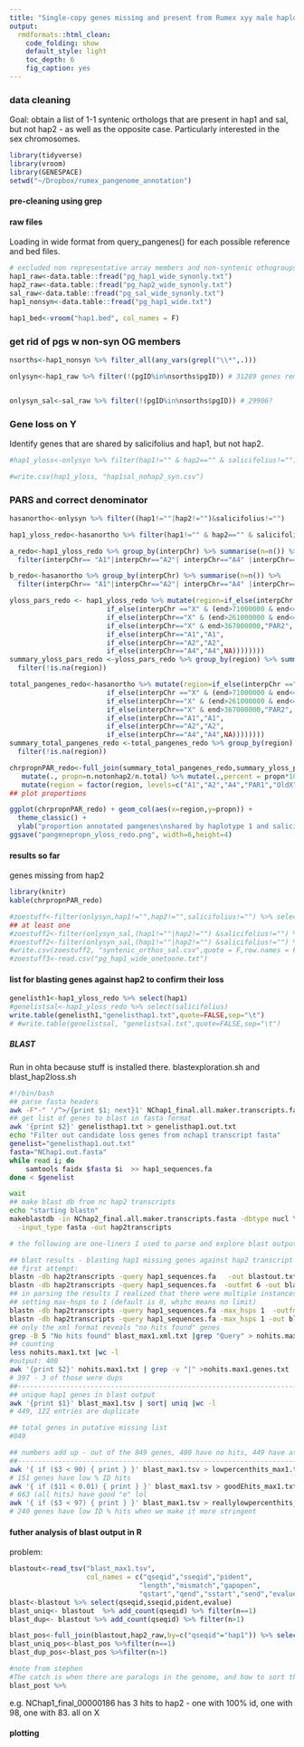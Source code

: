 ```yaml
---
title: "Single-copy genes missing and present from Rumex xyy male haplotype assemblies and Rumex salicifolius"
output:
  rmdformats::html_clean:
    code_folding: show
    default_style: light
    toc_depth: 6
    fig_caption: yes
---
```


### data cleaning
Goal: obtain a list of 1-1 syntenic orthologs that are present in hap1 and sal, but not hap2 - as well as the opposite case. Particularly interested in the sex chromosomes.
```r
library(tidyverse)
library(vroom)
library(GENESPACE)
setwd("~/Dropbox/rumex_pangenome_annotation")
```
#### pre-cleaning using grep

#### raw files
Loading in wide format from query_pangenes() for each possible reference and bed files.
```r
# excluded non representative array members and non-syntenic othogroups (see genespace script)
hap1_raw<-data.table::fread("pg_hap1_wide_synonly.txt")
hap2_raw<-data.table::fread("pg_hap2_wide_synonly.txt")
sal_raw<-data.table::fread("pg_sal_wide_synonly.txt")
hap1_nonsyn<-data.table::fread("pg_hap1_wide.txt")

hap1_bed<-vroom("hap1.bed", col_names = F)

```
### get rid of pgs w non-syn OG members
```r
nsorths<-hap1_nonsyn %>% filter_all(any_vars(grepl("\\*",.))) 

onlysyn<-hap1_raw %>% filter(!(pgID%in%nsorths$pgID)) # 31289 genes remain?


onlysyn_sal<-sal_raw %>% filter(!(pgID%in%nsorths$pgID)) # 29906?

```

### Gene loss on Y 
Identify genes that are shared by salicifolius and hap1, but not hap2.
```r
#hap1_yloss<-onlysyn %>% filter(hap1!="" & hap2=="" & salicifolius!="")

#write.csv(hap1_yloss, "hap1sal_nohap2_syn.csv")
```
### PARS and correct denominator
```r
hasanortho<-onlysyn %>% filter((hap1!=""|hap2!="")&salicifolius!="")

hap1_yloss_redo<-hasanortho %>% filter(hap1!="" & hap2=="" & salicifolius!="")  #number doesn't change (expected)

a_redo<-hap1_yloss_redo %>% group_by(interpChr) %>% summarise(n=n()) %>% 
  filter(interpChr== "A1"|interpChr=="A2"| interpChr=="A4" |interpChr=="X")

b_redo<-hasanortho %>% group_by(interpChr) %>% summarise(n=n()) %>%
  filter(interpChr== "A1"|interpChr=="A2"| interpChr=="A4" |interpChr=="X")

yloss_pars_redo <- hap1_yloss_redo %>% mutate(region=if_else(interpChr =="X" & end<=71000000,"PAR1",
                        if_else(interpChr =="X" & (end>71000000 & end<=261000000),"OldX",
                        if_else(interpChr=="X" & (end>261000000 & end<=367000000),"NewX", 
                        if_else(interpChr=="X" & end>367000000,"PAR2",
                        if_else(interpChr=="A1","A1",
                        if_else(interpChr=="A2","A2",
                        if_else(interpChr=="A4","A4",NA))))))))
summary_yloss_pars_redo <-yloss_pars_redo %>% group_by(region) %>% summarise(n=n()) %>% 
  filter(!is.na(region))

total_pangenes_redo<-hasanortho %>% mutate(region=if_else(interpChr =="X" & end<=71000000,"PAR1",
                        if_else(interpChr =="X" & (end>71000000 & end<=261000000),"OldX",
                        if_else(interpChr=="X" & (end>261000000 & end<=367000000),"NewX", 
                        if_else(interpChr=="X" & end>367000000,"PAR2",
                        if_else(interpChr=="A1","A1",
                        if_else(interpChr=="A2","A2",
                        if_else(interpChr=="A4","A4",NA))))))))
summary_total_pangenes_redo <-total_pangenes_redo %>% group_by(region) %>% summarise(n=n()) %>% 
  filter(!is.na(region))

chrpropnPAR_redo<-full_join(summary_total_pangenes_redo,summary_yloss_pars_redo,by="region",suffix=c(".total",".notonhap2")) %>% 
   mutate(., propn=n.notonhap2/n.total) %>% mutate(.,percent = propn*100) %>%
   mutate(region = factor(region, levels=c("A1","A2","A4","PAR1","OldX","NewX","PAR2"))) 
## plot proportions 

ggplot(chrpropnPAR_redo) + geom_col(aes(x=region,y=propn)) + 
  theme_classic() + 
  ylab("proportion annotated pangenes\nshared by haplotype 1 and salicifolius\n with no haplotype 2 ortholog")
ggsave("pangenepropn_yloss_redo.png", width=6,height=4) 
```

#### results so far
genes missing from hap2 
```r
library(knitr)
kable(chrpropnPAR_redo)
```

```r

#zoestuff<-filter(onlysyn,hap1!="",hap2!="",salicifolius!="") %>% select(hap1,hap2,salicifolius) #%>% n_distinct()
## at least one
#zoestuff2<-filter(onlysyn_sal,(hap1!=""|hap2!="") &salicifolius!="") %>% select(hap1,hap2,salicifolius) #%>% n_distinct()
#zoestuff2<-filter(onlysyn_sal,(hap1!=""|hap2!="") &salicifolius!="") %>% select(hap1,hap2,salicifolius) #%>% n_distinct()
#write.csv(zoestuff2, "syntenic_orthos_sal.csv",quote = F,row.names = F)
#zoestuff3<-read.csv("pg_hap1_wide_onetoone.txt")
```
#### list for blasting genes against hap2 to confirm their loss

```r
genelisth1<-hap1_yloss_redo %>% select(hap1)
#genelistsal<-hap1_yloss_redo %>% select(salicifolius)
write.table(genelisth1,"genelisthap1.txt",quote=FALSE,sep="\t")
# #write.table(genelistsal, "genelistsal.txt",quote=FALSE,sep="\t")
```
##### BLAST
Run in ohta because stuff is installed there. blastexploration.sh and blast_hap2loss.sh
```bash
#!/bin/bash
## parse fasta headers
awk -F"-" '/^>/{print $1; next}1' NChap1_final.all.maker.transcripts.fasta > NChap1.out.fasta
## get list of genes to blast in fasta format
awk '{print $2}' genelisthap1.txt > genelisthap1.out.txt 
echo "Filter out candidate loss genes from nchap1 transcript fasta"
genelist="genelisthap1.out.txt"
fasta="NChap1.out.fasta"
while read i; do
    samtools faidx $fasta $i  >> hap1_sequences.fa
done < $genelist

wait
## make blast db from nc hap2 transcripts
echo "starting blastn"
makeblastdb -in NChap2_final.all.maker.transcripts.fasta -dbtype nucl \
  -input_type fasta -out hap2transcripts

# the following are one-liners I used to parse and explore blast output

## blast results - blasting hap1 missing genes against hap2 transcript fasta ##
## first attempt:
blastn -db hap2transcripts -query hap1_sequences.fa   -out blastout.txt
blastn -db hap2transcripts -query hap1_sequences.fa  -outfmt 6 -out blastout_tab.txt
## in parsing the results I realized that there were multiple instances of blast hits for the same sequence pairs. Not very useful for me, because at least one strong blast his is enough for me to discount a gene a properly missing.
## setting max-hsps to 1 (default is 0, whihc means no limit)
blastn -db hap2transcripts -query hap1_sequences.fa -max_hsps 1  -outfmt 6 -out blast_max1.tsv
blastn -db hap2transcripts -query hap1_sequences.fa -max_hsps 1 -out blast_max1.xml.txt
## only the xml format reveals "no hits found" genes
grep -B 5 "No hits found" blast_max1.xml.txt |grep "Query" > nohits.max1.txt
## counting
less nohits.max1.txt |wc -l
#output: 400
awk '{print $2}' nohits.max1.txt | grep -v "|" >nohits.max1.genes.txt
# 397 - 3 of those were dups
##----------------------------------------------------------------------
## unique hap1 genes in blast output
awk '{print $1}' blast_max1.tsv | sort| uniq |wc -l
# 449, 122 entries are duplicate

## total genes in putative missing list 
#849

## numbers add up - out of the 849 genes, 400 have no hits, 449 have at least one hit, 122 of those have multiple hits in hap2 (on different genes)
##----------------------------------------------------------------------
awk '{ if ($3 < 90) { print } }' blast_max1.tsv > lowpercenthits_max1.txt
# 151 genes have low % ID hits
awk '{ if ($11 < 0.01) { print } }' blast_max1.tsv > goodEhits_max1.txt
# 663 (all hits) have good "e" lol
awk '{ if ($3 < 97) { print } }' blast_max1.tsv > reallylowpercenthits_max1.txt
# 240 genes have low ID % hits when we make it more stringent
```
#### futher analysis of blast output in R
problem: 
```r
blastout<-read_tsv("blast_max1.tsv",
                   col_names = c("qseqid","sseqid","pident",
                                "length","mismatch","gapopen",
                                "qstart","qend","sstart","send","evalue","bitscore"))
blast<-blastout %>% select(qseqid,sseqid,pident,evalue)
blast_uniq<- blastout  %>% add_count(qseqid) %>% filter(n==1)
blast_dup<- blastout %>% add_count(qseqid) %>% filter(n>1)

blast_pos<-full_join(blastout,hap2_raw,by=c("qseqid"="hap1")) %>% select(qseqid,start,end,sseqid,interpChr,chr,pident) %>% add_count(qseqid) 
blast_uniq_pos<-blast_pos %>%filter(n==1)
blast_dup_pos<-blast_pos %>%filter(n>1) 

#note from stephen
#The catch is when there are paralogs in the genome, and how to sort those out- no significant match on Y1 or Y2 is one easy extra test, but then there might be significant matches on Y1 or Y2 that are weaker than on autosomes- I think in those cases we would most simply treat as losses as well
blast_post %>% 
```
e.g. NChap1_final_00000186 has 3 hits to hap2 - one with 100% id, one with 98, one with 83. all on X

#### plotting
```r
```



